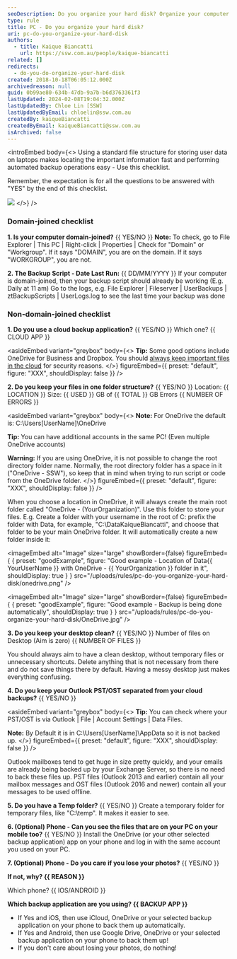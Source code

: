 ```yaml
---
seoDescription: Do you organize your hard disk? Organize your computer files with a standard folder structure to quickly locate important information and perform automated backup operations.
type: rule
title: PC - Do you organize your hard disk?
uri: pc-do-you-organize-your-hard-disk
authors:
  - title: Kaique Biancatti
    url: https://ssw.com.au/people/kaique-biancatti
related: []
redirects:
  - do-you-do-organize-your-hard-disk
created: 2018-10-18T06:05:12.000Z
archivedreason: null
guid: 0b99ae80-634b-47db-9a7b-b6d3763361f3
lastUpdated: 2024-02-08T19:04:32.000Z
lastUpdatedBy: Chloe Lin [SSW]
lastUpdatedByEmail: chloelin@ssw.com.au
createdBy: kaiqueBiancatti
createdByEmail: kaiqueBiancatti@ssw.com.au
isArchived: false
---
```


<introEmbed
  body={<>
Using a standard file structure for storing user data on laptops makes locating the important information fast and performing automated backup operations easy - Use this checklist.

Remember, the expectation is for all the questions to be answered with "YES" by the end of this checklist.

![](/uploads/rules/pc-do-you-organize-your-hard-disk/data-backup.jpg)
  </>}
/>
### Domain-joined checklist

**1. Is your computer domain-joined?** &#123;&#123; YES/NO &#125;&#125;
 **Note:** To check, go to File Explorer | This PC | Right-click | Properties | Check for "Domain" or "Workgroup". If it says "DOMAIN", you are on the domain. If it says "WORKGROUP", you are not.

**2. The Backup Script - Date Last Run:** &#123;&#123; DD/MM/YYYY &#125;&#125;
 If your computer is domain-joined, then your backup script should already be working (E.g. Daily at 11 am)
 Go to the logs, e.g. File Explorer | Fileserver | UserBackups | ztBackupScripts | UserLogs.log to see the last time your backup was done

### Non-domain-joined checklist

**1. Do you use a cloud backup application?** &#123;&#123; YES/NO &#125;&#125;
 Which one? &#123;&#123; CLOUD APP &#125;&#125;


<asideEmbed
  variant="greybox"
  body={<>
    **Tip:** Some good options include OneDrive for Business and Dropbox. You should [always keep important files in the cloud](/pc-do-you-use-the-best-backup-solution) for security reasons.
  </>}
  figureEmbed={{
    preset: "default",
    figure: "XXX",
    shouldDisplay: false
  }}
/>


**2. Do you keep your files in one folder structure?** &#123;&#123; YES/NO &#125;&#125;
Location: &#123;&#123; LOCATION &#125;&#125; Size: &#123;&#123; USED &#125;&#125; GB of &#123;&#123; TOTAL &#125;&#125; GB Errors &#123;&#123; NUMBER OF ERRORS &#125;&#125;


<asideEmbed
  variant="greybox"
  body={<>
    **Note:** For OneDrive the default is: C:\Users\[UserName]\OneDrive

**Tip:** You can have additional accounts in the same PC! (Even multiple OneDrive accounts)

**Warning:** If you are using OneDrive, it is not possible to change the root directory folder name. Normally, the root directory folder has a space in it ("OneDrive - SSW"), so keep that in mind when trying to run script or code from the OneDrive folder.
  </>}
  figureEmbed={{
    preset: "default",
    figure: "XXX",
    shouldDisplay: false
  }}
/>


When you choose a location in OneDrive, it will always create the main root folder called "OneDrive - (YourOrganization)". Use this folder to store your files.
E.g. Create a folder with your username in the root of C: prefix the folder with Data, for example, "C:\DataKaiqueBiancatti", and choose that folder to be your main OneDrive folder. It will automatically create a new folder inside it:

<imageEmbed
  alt="Image"
  size="large"
  showBorder={false}
  figureEmbed={ {
    preset: "goodExample",
    figure: "Good example - Location of Data&#123;&#123; YourUserName &#125;&#125; with OneDrive - &#123;&#123; YourOrganization &#125;&#125; folder in it",
    shouldDisplay: true
  } }
  src="/uploads/rules/pc-do-you-organize-your-hard-disk/onedrive.png"
/>


<imageEmbed
  alt="Image"
  size="large"
  showBorder={false}
  figureEmbed={ {
    preset: "goodExample",
    figure: "Good example - Backup is being done automatically",
    shouldDisplay: true
  } }
  src="/uploads/rules/pc-do-you-organize-your-hard-disk/OneDrive.jpg"
/>


**3. Do you keep your desktop clean?** &#123;&#123; YES/NO &#125;&#125;
Number of files on Desktop (Aim is zero) &#123;&#123; NUMBER OF FILES &#125;&#125;

You should always aim to have a clean desktop, without temporary files or unnecessary shortcuts.
Delete anything that is not necessary from there and do not save things there by default. Having a messy desktop just makes everything confusing.

**4. Do you keep your Outlook PST/OST separated from your cloud backups?** &#123;&#123; YES/NO &#125;&#125;


<asideEmbed
  variant="greybox"
  body={<>
    **Tip:** You can check where your PST/OST is via Outlook | File | Account Settings | Data Files.

**Note:** By Default it is in C:\Users\[UserName]\AppData so it is not backed up.
  </>}
  figureEmbed={{
    preset: "default",
    figure: "XXX",
    shouldDisplay: false
  }}
/>


Outlook mailboxes tend to get huge in size pretty quickly, and your emails are already being backed up by your Exchange Server, so there is no need to back these files up. PST files (Outlook 2013 and earlier) contain all your mailbox messages and OST files (Outlook 2016 and newer) contain all your messages to be used offline.

**5. Do you have a Temp folder?** &#123;&#123; YES/NO &#125;&#125;
Create a temporary folder for temporary files, like "C:\temp". It makes it easier to see.

**6. (Optional) Phone - Can you see the files that are on your PC on your mobile too?** &#123;&#123; YES/NO &#125;&#125;
Install the OneDrive (or your other selected backup application) app on your phone and log in with the same account you used on your PC.

**7. (Optional) Phone - Do you care if you lose your photos?** &#123;&#123; YES/NO &#125;&#125;

**If not, why? &#123;&#123; REASON &#125;&#125;**

Which phone? &#123;&#123; IOS/ANDROID &#125;&#125;

**Which backup application are you using? &#123;&#123; BACKUP APP &#125;&#125;**

- If Yes and iOS, then use iCloud, OneDrive or your selected backup application on your phone to back them up automatically.
- If Yes and Android, then use Google Drive, OneDrive or your selected backup application on your phone to back them up!
- If you don't care about losing your photos, do nothing!
